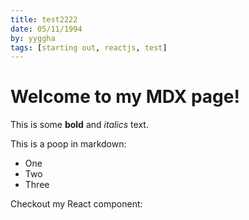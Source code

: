 ```yaml
---
title: test2222
date: 05/11/1994
by: yyggha
tags: [starting out, reactjs, test]
---
```


# Welcome to my MDX page!

This is some **bold** and _italics_ text.

This is a poop in markdown:

-  One
-  Two
-  Three

Checkout my React component:
